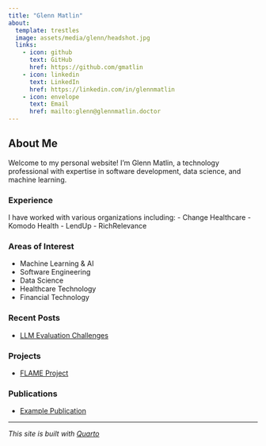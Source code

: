 ```yaml
---
title: "Glenn Matlin"
about:
  template: trestles
  image: assets/media/glenn/headshot.jpg
  links:
    - icon: github
      text: GitHub
      href: https://github.com/gmatlin
    - icon: linkedin
      text: LinkedIn
      href: https://linkedin.com/in/glennmatlin
    - icon: envelope
      text: Email
      href: mailto:glenn@glennmatlin.doctor
---
```


## About Me

Welcome to my personal website! I'm Glenn Matlin, a technology professional with expertise in software development, data science, and machine learning.

### Experience

I have worked with various organizations including:
- Change Healthcare
- Komodo Health
- LendUp
- RichRelevance

### Areas of Interest

- Machine Learning & AI
- Software Engineering
- Data Science
- Healthcare Technology
- Financial Technology

### Recent Posts

- [LLM Evaluation Challenges](content/post/llm-evaluation-challenges/)

### Projects

- [FLAME Project](content/project/flame/)

### Publications

- [Example Publication](content/publication/example/)

---

*This site is built with [Quarto](https://quarto.org/)*